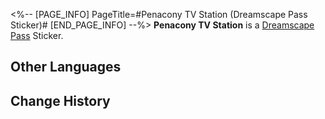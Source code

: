 <%-- [PAGE_INFO]
PageTitle=#Penacony TV Station (Dreamscape Pass Sticker)#
[END_PAGE_INFO] --%>
{{Stub|Location information}}
{{Item Infobox
|title       = Penacony TV Station
|id          = 223153
|image       = Dreamscape Pass Sticker Penacony TV Station.png{{subst:void|<!--$UPLOAD:<<SpriteOutput/TravelBrochure/StickFigures/223153.png>-<Dreamscape Pass Sticker Penacony TV Station.png>-<Item Icons>>-->}}
|type        = Dreamscape Pass Sticker
|type2       = City That Never Sleeps Stickers
|invCategory = 
|rarity      = 4
|effect      = 
|description = Digital stickers that can be used to decorate the pages of the Dreamtour Handbook. They come in many different styles.
|source1     = [[Promote your own dream to Dr. Edward]]
}}
{{Description|We interrupt the advertisement broadcast with two episodes of a soap opera.}}
'''Penacony TV Station''' is a [[Dreamscape Pass]] Sticker.

==Other Languages==
{{Other Languages
|en   = Penacony TV Station
|zhs  = 匹诺康尼电视台
|zht  = 匹諾康尼電視台
|ja   = ピノコニーテレビ局
|ko   = 페나코니 방송국
|es   = Colonipenal TV
|fr   = Chaîne TV de Penacony
|ru   = Телевизионная станция Пенаконии
|th   = สถานีโทรทัศน์ Penacony
|vi   = Đài Truyền Hình Penacony
|de   = Penacony-Sender
|id   = Stasiun TV Penacony
|pt   = SPT, o Sistema Penaconiano de Televisão
}}

==Change History==
{{Change History|2.0}}